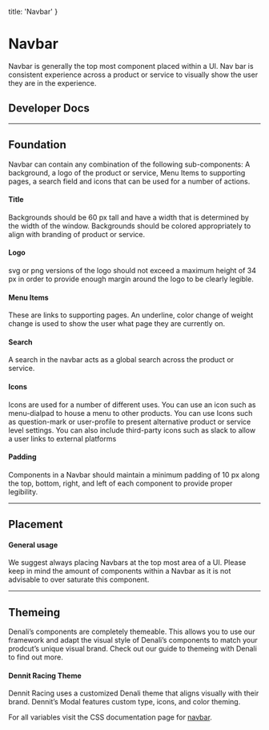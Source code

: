 
  title: 'Navbar'
}

# Navbar
Navbar is generally the top most component placed within a UI. Nav bar is consistent experience across a product or service to visually show the user they are in the experience.

## Developer Docs

<div className="row">
  <ResourceCard name="CSS" icon="css" caption="Avaiable Now" link="https://denali-design.github.io/denali-css/?path=/story/components-navbar--playground" />
  <ResourceCard name="Ember" icon="ember" caption="Coming Soon" disabled />
  <ResourceCard name="React" icon="react" caption="Coming Soon" disabled />
</div>

---

## Foundation
Navbar can contain any combination of the following sub-components: A background, a logo of the product or service, Menu Items to supporting pages, a search field and icons that can be used for a number of actions.

#### Title
Backgrounds should be 60 px tall and have a width that is determined by the width of the window. Backgrounds should be colored appropriately to align with branding of product or service.

#### Logo
svg or png versions of the logo should not exceed a maximum height of 34 px in order to provide enough margin around the logo to be clearly legible. 

<SingleImage 
  image="/images/components/navbar/foundation.png"
/>

#### Menu Items
These are links to supporting pages. An underline, color change of weight change is used to show the user what page they are currently on.

#### Search
A search in the navbar acts as a global search across the product or service. 

#### Icons 
Icons are used for a number of different uses. You can use an icon such as menu-dialpad to house a menu to other products. You can use Icons such as question-mark or user-profile to present alternative product or service level settings. You can also include third-party icons such as slack to allow a user links to external platforms 

<SingleImage 
  image="/images/components/navbar/foundation-menu-items.png"
/>

#### Padding 
Components in a Navbar should maintain a minimum padding of 10 px along the top, bottom, right, and left of each component to provide proper legibility.

<SingleImage 
  image="/images/components/navbar/foundation-padding.png"
/>

---

## Placement

#### General usage
We suggest always placing Navbars at the top most area of a UI. Please keep in mind the amount of components within a Navbar as it is not advisable to over saturate this component.

<SingleImage 
  type="do"
  caption="use a hamburger icon to house menu items if you they get long enough to interfier with other elements padding."
  image="/images/components/navbar/placement-general-do.png"
/>

<SingleImage 
  type="dont"
  caption="place more than menu items on a navbar than you have space for."
  image="/images/components/navbar/placement-general-dont.png"
/>

---

## Themeing
Denali’s components are completely themeable. This allows you to use our framework and adapt the visual style of Denali’s components to match your prodcut’s unique visual brand. Check out our guide to themeing with Denali to find out more.

#### Dennit Racing Theme
Dennit Racing uses a customized Denali theme that aligns visually with their brand. Dennit’s Modal features custom type, icons, and color theming.

<SingleImage 
  image="/images/components/navbar/theming.png"
/>

For all variables visit the CSS documentation page for [navbar](https://denali-design.github.io/denali-css/?path=/story/get-started-variables--page#navbar).


